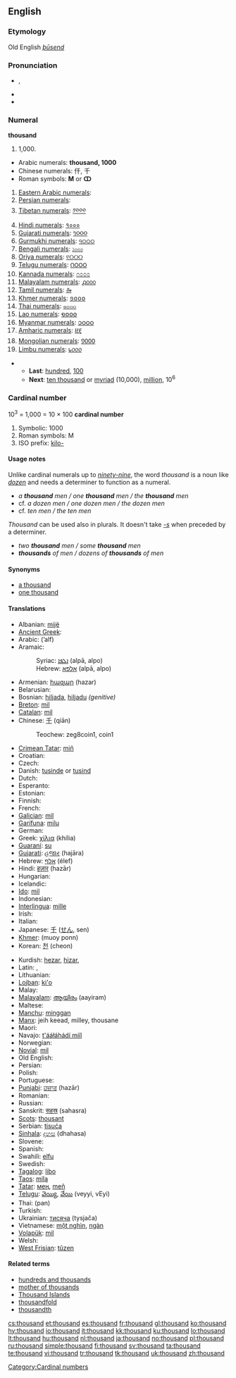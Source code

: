==English==

{{rank|king|nature|answered|363|thousand|looking|John|hour}}

===Etymology===
Old English ''[[þūsend]]''

===Pronunciation===
* {{IPA|/ˈθaʊznd/}}, {{SAMPA|/"TaUznd/}}
* {{audio|en-us-thousand.ogg|Audio (US)}}
* {{hyphenation|thou|sand}}

===Numeral===
'''thousand'''

# 1,000.

* Arabic numerals: '''thousand, 1000'''
* Chinese numerals: 仟, 千
* Roman symbols: '''M''' or '''ↀ'''
# [[w:Eastern Arabic numerals|Eastern Arabic numerals]]: {{Arab|[[١٠٠٠]]}}
# [[w:Eastern Arabic numerals|Persian numerals]]: {{fa-Arab|[[۱۰۰۰]]}}
# [[w:Indian numerals|Tibetan numerals]]: [[༡༠༠༠]]
# [[w:Indian numerals|Hindi numerals]]: [[१०००]]
# [[w:Indian numerals|Gujarati numerals]]: [[૧૦૦૦]]
# [[w:Indian numerals|Gurmukhi numerals]]: [[੧੦੦੦]]
# [[w:Indian numerals|Bengali numerals]]: [[১০০০]]
# [[w:Indian numerals|Oriya numerals]]: [[୧୦୦୦]]
# [[w:Indian numerals|Telugu numerals]]: [[౧౦౦౦]]
# [[w:Indian numerals|Kannada numerals]]: [[೧೦೦೦]]
# [[w:Indian numerals|Malayalam numerals]]: [[൧൦൦൦]]
# [[w:Indian numerals|Tamil numerals]]: [[௲]]
# [[w:Khmer script|Khmer numerals]]: [[១០០០]]
# [[w:Thai numerals|Thai numerals]]: [[๑๐๐๐]]
# [[w:Lao alphabet|Lao numerals]]: [[໑໐໐໐]]
# [[w:Burmese alphabet|Myanmar numerals]]: [[၁၀၀၀]]
# [[w:Amharic language|Amharic numerals]]: [[፱፻]]
# [[w:Mongolian alphabet|Mongolian numerals]]: [[᠑᠐᠐᠐]]
# [[w:Limbu language|Limbu numerals]]: [[᥇᥆᥆᥆]]

** '''Last''': [[hundred]], [[100]]
** '''Next''': [[ten thousand]] or [[myriad]] (10,000), [[million]], 10<sup>6</sup>

===Cardinal number===
10<sup>3</sup> = 1,000 = 10 &times; 100
'''cardinal number'''

# Symbolic: 1000
# Roman symbols: M
# ISO prefix: [[kilo-]]

====Usage notes====
Unlike cardinal numerals up to ''[[ninety-nine]]'', the word ''thousand'' is a noun like ''[[dozen]]'' and needs a determiner to function as a numeral.
* ''a '''thousand''' men / one '''thousand''' men / the '''thousand''' men''
* cf. ''a dozen men / one dozen men / the dozen men''
* cf. ''ten men / the ten men''
''Thousand'' can be used also in plurals. It doesn't take ''[[-s]]'' when preceded by a determiner.
* ''two '''thousand''' men / some '''thousand''' men''
* '''''thousands''' of men / dozens of '''thousands''' of men''

====Synonyms====
* [[a thousand]]
* [[one thousand]]

====Translations====
{{trans-top|cardinal number 1000}}
* Albanian: [[mijë]]
* [[Ancient Greek]]: {{tø|grc|χίλιοι|tr=khilioi|sc=polytonic|xs=Ancient Greek}}
* Arabic: {{Arab|[[ألف]]}} (’alf)
* Aramaic:
*: Syriac: [[ܐܠܦܐ]] (alpā, alpo) {{m}}
*: Hebrew: [[אלפא]] (alpā, alpo) {{m}}
* Armenian: [[հազար]] (hazar)
* Belarusian: {{t-|be|тысяча|tr=tysjača|sc=Cyrl|xs=Belarusian}}
* Bosnian: [[hiljada]], [[hiljadu]] ''(genitive)''
* [[Breton]]: [[mil]]
* [[Catalan]]: [[mil]]
* Chinese: [[千]] (qiān)
*: Teochew: zeg8coin1, coin1
* [[Crimean Tatar]]: [[miñ#Crimean Tatar|miñ]]
* Croatian: {{t|hr|tisuća}}
* Czech: {{t+|cs|tisíc}}
* Danish: [[tusinde]] or [[tusind]]
* Dutch: {{t+|nl|duizend|f}}
* Esperanto: {{t-|eo|mil|xs=Esperanto}}
* Estonian: {{t-|et|tuhat}}
* Finnish: {{t+|fi|tuhat}}
* French: {{t+|fr|mille|m}}
* [[Galician]]: [[mil]]
* [[Garífuna]]: [[milu]]
* German: {{t+|de|tausend|n}}
* Greek: [[χίλια]] (khília)
* [[Guaraní]]: [[su]]
* [[Gujarati]]: [[હજાર]] (hajāra)
* Hebrew: [[אלף]] (élef)
* Hindi: [[हज़ार]] (hazār)
* Hungarian: {{t+|hu|ezer}}
* Icelandic: {{t+|is|þúsund}}
* [[Ido]]: [[mil]]
* Indonesian: {{t-|id|ribu|xs=Indonesian}}
* [[Interlingua]]: [[mille]]
* Irish: {{t+|ga|míle|xs=Irish}}
* Italian: {{t+|it|mille|m}}
* Japanese: [[千]] ([[せん]], sen)
* [[Khmer]]: {{Khmr|[[មួយពាន់]]}} (muoy ponn)
* Korean: [[천]] (cheon)
{{trans-mid}}
* Kurdish: [[hezar]], [[hizar]], {{KUchar|[[هه‌زار]]}}
* Latin: {{t+|la|mille|alt=mīlle}}, {{t+|la|milia|alt=mīlia}}
* Lithuanian: {{t+|lt|tūkstantis|m|xs=Lithuanian}}
* [[Lojban]]: [[ki'o]]
* Malay: {{t-|ms|ribu|xs=Malay}}
* [[Malayalam]]: [[ആയിരം]] (aayiram)
* Maltese: {{t-|mt|elf|xs=Maltese}}
* [[Manchu]]: [[minggan]]
* [[Manx]]: jeih keead, milley, thousane
* Maori: {{t-|mi|mano|xs=Maori}}
* Navajo: [[t'ááłáhádí mííl]]
* Norwegian: {{t+|no|tusen}}
* [[Novial]]: [[mil]]
* Old English: {{t-|ang|þusend|xs=Old English}}
* Persian: {{t-|fa|هزار|alt=هِزار|tr=hezār|sc=fa-Arab|xs=Persian}}
* Polish: {{t+|pl|tysiąc}}
* Portuguese: {{t+|pt|mil}}
* [[Punjabi]]: [[ਹਜ਼ਾਰ]] (hazār)
* Romanian: {{t-|ro|mie|f}}
* Russian: {{t+|ru|тысяча|tr=týsjača|sc=Cyrl}}
* Sanskrit: [[सहस्र]] (sahasra)
* [[Scots]]: [[thousant]]
* Serbian: [[tisuća]]
* [[Sinhala]]: [[දහස]] (dhahasa)
* Slovene: {{t+|sl|tisoč}}
* Spanish: {{t+|es|mil|m}}
* Swahili: [[elfu]]
* Swedish: {{t+|sv|tusen}}
* [[Tagalog]]: [[libo]]
* [[Taos]]: [[mílą]]
* [[Tatar]]: [[мең#Tatar|мең]], [[meñ#Tatar|meñ]]
* [[Telugu]]: [[వెయ్యి]], [[వేయి]] (veyyi, vEyi)
* Thai: {{Thai|[[พัน]]}} (pan)
* Turkish: {{t+|tr|bin}}
* Ukrainian: [[тисяча]] (tysjača)
* Vietnamese: [[một nghìn]], [[ngàn]]
* [[Volapük]]: [[mil]]
* Welsh: {{t-|cy|mil|xs=Welsh}}
* [[West Frisian]]: [[tûzen]]
{{trans-bottom}}

====Related terms====
* [[hundreds and thousands]]
* [[mother of thousands]]
* [[Thousand Islands]]
* [[thousandfold]]
* [[thousandth]]

[[Category:Cardinal numbers]]

[[cs:thousand]]
[[et:thousand]]
[[es:thousand]]
[[fr:thousand]]
[[gl:thousand]]
[[ko:thousand]]
[[hy:thousand]]
[[io:thousand]]
[[it:thousand]]
[[kk:thousand]]
[[ku:thousand]]
[[lo:thousand]]
[[lt:thousand]]
[[hu:thousand]]
[[nl:thousand]]
[[ja:thousand]]
[[no:thousand]]
[[pl:thousand]]
[[ru:thousand]]
[[simple:thousand]]
[[fi:thousand]]
[[sv:thousand]]
[[ta:thousand]]
[[te:thousand]]
[[vi:thousand]]
[[tr:thousand]]
[[tk:thousand]]
[[uk:thousand]]
[[zh:thousand]]